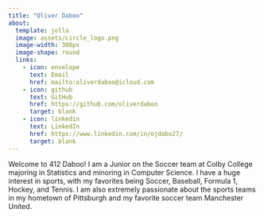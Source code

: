 ```yaml
---
title: "Oliver Daboo"
about:
  template: jolla
  image: assets/circle_logo.png
  image-width: 300px
  image-shape: round
  links:
    - icon: envelope
      text: Email
      href: mailto:oliverdaboo@icloud.com
    - icon: github
      text: GitHub
      href: https://github.com/oliverdaboo
      target: blank
    - icon: linkedin
      text: LinkedIn
      href: https://www.linkedin.com/in/ojdabo27/
      target: blank
---
```


Welcome to 412 Daboo! I am a Junior on the Soccer team at Colby College majoring in Statistics and minoring in Computer Science. 
I have a huge interest in sports, with my favorites being Soccer, Baseball, Formula 1, Hockey, and Tennis. I am also extremely passionate about the sports teams in my hometown of Pittsburgh and my favorite soccer team Manchester United.

